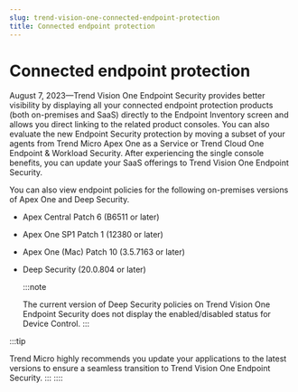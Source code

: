 ```yaml
---
slug: trend-vision-one-connected-endpoint-protection
title: Connected endpoint protection
---
```

# Connected endpoint protection

August 7, 2023—Trend Vision One Endpoint Security provides better visibility by displaying all your connected endpoint protection products (both on-premises and SaaS) directly to the Endpoint Inventory screen and allows you direct linking to the related product consoles. You can also evaluate the new Endpoint Security protection by moving a subset of your agents from Trend Micro Apex One as a Service or Trend Cloud One Endpoint & Workload Security. After experiencing the single console benefits, you can update your SaaS offerings to Trend Vision One Endpoint Security.

You can also view endpoint policies for the following on-premises versions of Apex One and Deep Security.

- Apex Central Patch 6 (B6511 or later)

- Apex One SP1 Patch 1 (12380 or later)

- Apex One (Mac) Patch 10 (3.5.7163 or later)

- Deep Security (20.0.804 or later)

  :::note

  The current version of Deep Security policies on Trend Vision One Endpoint Security does not display the enabled/disabled status for Device Control.
  :::

:::tip

Trend Micro highly recommends you update your applications to the latest versions to ensure a seamless transition to Trend Vision One Endpoint Security.
:::
::::
